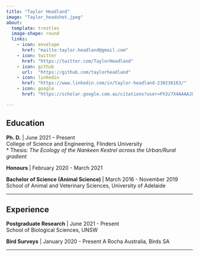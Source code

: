 ```yaml
---
title: "Taylor Headland"
image: "Taylor_headshot.jpeg"
about: 
  template: trestles
  image-shape: round
  links: 
    - icon: envelope
      href: "mailto:taylor.headland@gmail.com"
    - icon: twitter
      href: "https://twitter.com/TaylorHeadland"
    - icon: github
      url:  "https://github.com/taylorheadland"
    - icon: linkedin
      href: "https://www.linkedin.com/in/taylor-headland-230236163/"
    - icon: google
      href: "https://scholar.google.com.au/citations?user=Fh3z7X4AAAAJ&hl=en"

---
```


:::{#hero-heading}

:::{.column-body-outset}

## Education

**Ph. D.** | June 2021 – Present  
College of Science and Engineering, Flinders University  
  * Thesis: *The Ecology of the Nankeen Kestrel across the Urban/Rural gradient *
  
**Honours ** | February 2020 - March 2021

**Bachelor of Science (Animal Science) ** | March 2016 - November 2019
School of Animal and Veterinary Sciences, University of Adelaide



-----------------------------------------------------------------------------

## Experience

**Postgraduate Research** | June 2021 - Present  
School of Biological Sciences, UNSW

**Bird Surveys** | January 2020 - Present
A Rocha Australia, Birds SA

:::

:::
---
